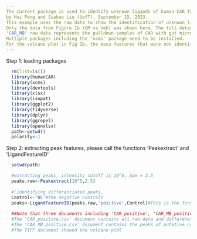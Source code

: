 ```yaml
---
The current package is used to identify unknown ligands of human CAR from gut micriobiome extracts.
by Hui Peng and Jiabao Liu (UofT), September 15, 2023. 
This example uses the raw data to show the identification of unknown ligands using custom algorithm. Only positive ion mode is analyzed.
Only the data from Figure 1b (GM vs Veh) was shown here. The full dataset can be found on the MassIVE repository (MSV00091840).
'CAR_MB' raw data represents the pulldown samples of CAR with gut microbiome extracts; 'CAR_NC' raw data represents the negative controls of CAR with DMSO.
Multiple packages including the 'xcms' package need to be installed.
For the volcano plot in Fig 1b, the mass features that were not identifiable through manual inspection have been removed from the hit list.
---
```

Step 1: loading packages
```r
  rm(list=ls())
  library(humanCAR)
  library(xcms)
  library(devtools)
  library(xlsx)
  library(isopat)
  library(ggplot2)
  library(tidyverse)
  library(dplyr)
  library(ggrepel)
  library(openxlsx)
  path<-getwd()
  polarity<-1
```
Step 2: extracting peak features, please call the functions 'Peakextract' and 'LigandFeatureID'
```r
  setwd(path)

  #extracting peaks, intensity cutoff is 10^6, ppm = 2.5
  peaks.raw<-Peakextract(10^5,2.5)
  
  #'identifying differentiated peaks,
  Control<-'NC'#the negative controls
  peaks<-LigandFeatureID(peaks.raw,'positive',Control)#This is the function extracting differential peaks compared to control
  
  ##Note that three documents including 'CAR_positive', 'CAR_MB_positive.csv' and 'CAR_MB_positive.tiff' are generated.
  #The 'CAR_positive.csv' document contains all raw data and differenated ratios and pvalues
  #The 'CAR_MB_positive.csv' document contains the peaks of putative compounds (fold>100, p<0.01)
  #The TIFF document showed the volcano plot
  
```
